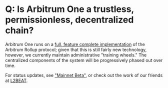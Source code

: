 # Q: Is Arbitrum One a trustless, permissionless, decentralized chain?

Arbitrum One runs on a [full, feature complete implementation](https://github.com/OffchainLabs/nitro) of the Arbitrum Rollup protocol; given that this is still fairly new technology, however, we currently maintain administrative "training wheels." The centralized components of the system will be progressively phased out over time. 

For status updates, see ["Mainnet Beta"](../mainnet-beta.mdx), or check out the work of our friends at [L2BEAT](https://l2beat.com/scaling/risk/).